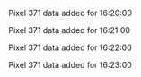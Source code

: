 Pixel 371 data added for 16:20:00

Pixel 371 data added for 16:21:00

Pixel 371 data added for 16:22:00

Pixel 371 data added for 16:23:00

